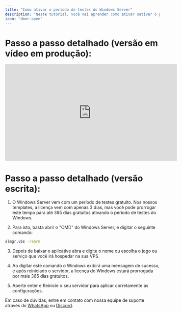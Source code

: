 ```yaml
---
title: "Como ativar o período de testes do Windows Server"
description: "Neste tutorial, você vai aprender como ativar oativar o período de testes do Windows Server."
icon: "door-open"
---
```


# **Passo a passo detalhado (versão em vídeo em produção):**

<iframe width="560" height="315" src="https://www.youtube.com/" title="YouTube video player" frameborder="0" allow="accelerometer; autoplay; clipboard-write; encrypted-media; gyroscope; picture-in-picture; web-share" referrerpolicy="strict-origin-when-cross-origin" allowfullscreen></iframe>

# **Passo a passo detalhado (versão escrita):**

1. O Windows Server vem com um período de testes gratuito. Nos nossos templates, a licença vem com apenas 3 dias, mas você pode prorrogar este tempo para até 365 dias gratuitos ativando o período de testes do Windows.

2. Para isto, basta abrir o "CMD" do Windows Server, e digitar o seguinte comando:
```bash {style={backgroundColor:"rgba(255,0,0,0.1)"}}
slmgr.vbs -rearm
```

3. Depois de baixar o aplicative abra e digite o nome ou escolha o jogo ou serviço que você irá hospedar na sua VPS.

4. Ao digitar este comando o Windows exibirá uma mensagem de sucesso, e após reiniciado o servidor, a licença do Windows estará prorrogada por mais 365 dias gratuitos.

5. Aperte enter e Reinicie o seu servidor para aplicar corretamente as configurações.

<Note>Em caso de dúvidas, entre em contato com nossa equipe de suporte através do [WhatsApp](https://api.whatsapp.com/send/?phone=5511910603976&text=Ol%C3%A1%2C+gostaria+de+uma+ajuda%21&type=phone_number&app_absent=0) ou [Discord](https://discord.com/invite/wfx9C73).</Note>
